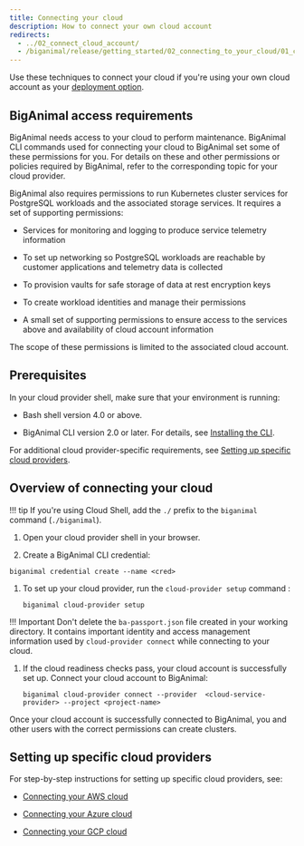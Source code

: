```yaml
---
title: Connecting your cloud
description: How to connect your own cloud account
redirects:
  - ../02_connect_cloud_account/
  - /biganimal/release/getting_started/02_connecting_to_your_cloud/01_connecting_your_own_cloud
---
```


Use these techniques to connect your cloud if you're using your own cloud account as your [deployment option](/biganimal/release/overview/deployment_options).


## BigAnimal access requirements

BigAnimal needs access to your cloud to perform maintenance. BigAnimal CLI commands used for connecting your cloud to BigAnimal set some of these permissions for you. For details on these and other permissions or policies required by BigAnimal, refer to the corresponding topic for your cloud provider.

BigAnimal also requires permissions to run Kubernetes cluster services for PostgreSQL workloads and the associated storage services. It requires a set of supporting permissions:

- Services for monitoring and logging to produce service telemetry information

- To set up networking so PostgreSQL workloads are reachable by customer applications and telemetry data is collected

- To provision vaults for safe storage of data at rest encryption keys

- To create workload identities and manage their permissions

- A small set of supporting permissions to ensure access to the services above and availability of cloud account information

The scope of these permissions is limited to the associated cloud account. 

## Prerequisites

In your cloud provider shell, make sure that your environment is running:

- Bash shell version 4.0 or above.
      
- BigAnimal CLI version 2.0 or later. For details, see [Installing the CLI](/biganimal/latest/reference/cli/#installing-the-cli).

For additional cloud provider-specific requirements, see [Setting up specific cloud providers](#setting-up-specific-cloud-providers).

## Overview of connecting your cloud

!!! tip
    If you're using Cloud Shell, add the `./` prefix to the `biganimal` command (`./biganimal`).
    
1. Open your cloud provider shell in your browser.

1.  Create a BigAnimal CLI credential:

   ```shell
   biganimal credential create --name <cred> 
   ```

1. To set up your cloud provider, run the `cloud-provider setup` command :

    ```shell
    biganimal cloud-provider setup 
    ```
 !!! Important
     Don't delete the `ba-passport.json` file created in your working directory. It contains important identity and access management information used by `cloud-provider connect` while connecting to your cloud.

1. If the cloud readiness checks pass, your cloud account is successfully set up. Connect your cloud account to BigAnimal:

   ```shell
   biganimal cloud-provider connect --provider  <cloud-service-provider> --project <project-name>
   ```
 Once your cloud account is successfully connected to BigAnimal, you and other users with the correct permissions can create clusters.

## Setting up specific cloud providers

For step-by-step instructions for setting up specific cloud providers, see:
- [Connecting your AWS cloud](connecting_aws)

- [Connecting your Azure cloud](connecting_azure)

- [Connecting your GCP cloud](connecting_gcp)